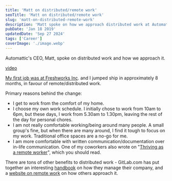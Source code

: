 ```yaml
---
title: 'Matt on distributed/remote work'
seoTitle: 'Matt on distributed/remote work'
slug: 'matt-on-distributed-remote-work'
description: 'Matt spoke on how we approach distributed work at Automattic. Check out!'
pubDate: 'Jan 18 2019'
updatedDate: 'Sep 27 2024'
tags: ['Career']
coverImage: './image.webp'
---
```


Automattic's CEO, Matt, spoke on distributed work and how we approach it.

[video](https://youtu.be/x6fIseKzzH0)

[My first job was at Freshworks Inc](https://www.arun.blog/blog/last-day-at-freshworks). and I jumped ship in approximately 8 months, in favour of remote/distributed work.

Primary reasons behind the change:

- I get to work from the comfort of my home.
- I choose my own work schedule. I initially chose to work from 10am to 6pm, but these days, I work from 5.30am to 1.30pm, leaving the rest of the day for personal chores.
- I am not really comfortable working/being around many people. A small group's fine, but when there are many around, I find it tough to focus on my work. Traditional office spaces are a no-go for me.
- I am more comfortable with written communication/documentation over in-life communication.
  One of my coworkers also wrote on "[Thriving as a remote worker](https://24ways.org/2018/thriving-as-a-remote-worker/)", which you should read.

There are tons of other benefits to distributed work - GitLab.com has put together an interesting [handbook](https://about.gitlab.com/handbook/) on how they manage their company, and a [website on remote work](https://www.remoteonly.org/) on how others approach it.
